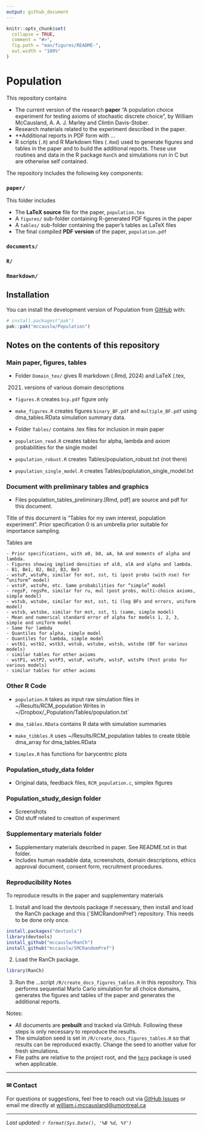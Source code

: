```yaml
---
output: github_document
---
```


<!-- README.md is generated from README.Rmd. Please edit that file -->

```r
knitr::opts_chunk$set(
  collapse = TRUE,
  comment = "#>",
  fig.path = "man/figures/README-",
  out.width = "100%"
)
```

# Population

<!-- badges: start -->
<!-- badges: end -->

This repository contains

- The current version of the research **paper** "A population choice experiment for testing axioms of stochastic discrete choice", by William McCausland, A. A. J.
Marley and Clintin Davis-Stober.
- Research materials related to the experiment described in the paper.
- **Additional reports in PDF form with ...
- R scripts (`.R`) and R Markdown files (`.Rmd`) used to generate figures and tables in the paper and to build the additional reports. These use routines and data in the R package `RanCh` and simulations run in C but are otherwise self contained.

The repository includes the following key components:

### `paper/`

This folder includes

- The **LaTeX source** file for the paper, `population.tex`
- A `figures/` sub-folder containing R-generated PDF figures in the paper
- A `tables/` sub-folder containing the paper's tables as LaTeX files
- The final compiled **PDF version** of the paper, `population.pdf`

### `documents/`

### `R/`

### `Rmarkdown/`

## Installation

You can install the development version of Population from [GitHub](https://github.com/) with:

``` r
# install.packages("pak")
pak::pak("mccauslw/Population")
```

## Notes on the contents of this repository

### Main paper, figures, tables

-   Folder `Domain_tex/` gives R markdown (.Rmd, 2024) and LaTeX (.tex,
    2021) versions of various domain descriptions

-   `figures.R` creates `bcp.pdf` figure only

-   `make_figures.R` creates figures `binary_BF.pdf` and
    `multiple_BF.pdf` using dma_tables.RData simulation summary data.

-   Folder `Tables/` contains .tex files for inclusion in main paper

-   `population_read.R` creates tables for alpha, lambda and axiom probabilities for the single model

-   `population_robust.R` creates Tables/population_robust.txt (not there)

-   `population_single_model.R` creates Tables/poplulation_single_model.txt

### Document with preliminary tables and graphics

-   Files population_tables_preliminary.[Rmd, pdf] are source and pdf
    for this document.

Title of this document is “Tables for my own interest, population experiment”.
Prior specification 0 is an umbrella prior suitable for importance sampling.

Tables are

    - Prior specifications, with a0, b0, aA, bA and moments of alpha and lambda.
    - Figures showing implied densities of al0, alA and alpha and lambda.
    - B1, Be1, B2, Be2, B3, Be3
    - wstuP, wstuPe, similar for mst, sst, ti (post probs (with nse) for “uniform” model)
    - wstsP, wstsPe, etc. Same probabilities for “simple” model
    - regsP, regsPe, similar for ru, mul (post probs, multi-choice axioms, simple model)
    - wstub, wstube, similar for mst, sst, ti (log BFs and errors, uniform model)
    - wstsb, wstsbe, similar for mst, sst, ti (same, simple model)
    - Mean and numerical standard error of alpha for models 1, 2, 3, simple and uniform model
    - Same for lambda
    - Quantiles for alpha, simple model
    - Quantiles for lambda, simple model
    - wstb1, wstb2, wstb3, wstub, wstube, wstsb, wstsbe (BF for various models)
    - similar tables for other axioms
    - wstP1, wstP2, wstP3, wstuP, wstuPe, wstsP, wstsPe (Post probs for various models)
    - similar tables for other axioms

### Other R Code

- `population.R` takes as input raw simulation files in \~/Results/RCM_population Writes
in \~/Dropbox/\_Population/Tables/population.txt`

- `dma_tables.RData` contains R data with simulation summaries

- `make_tibbles.R` uses \~/Results/RCM_population tables to create tibble dma_array for dma_tables.RData

- `Simplex.R` has functions for barycentric plots

### Population_study_data folder

- Original data, feedback files, `RCM_population.c`, simplex figures

### Population_study_design folder

- Screenshots
- Old stuff related to creation of experiment

### Supplementary materials folder

- Supplementary materials described in paper. See README.txt in that folder.
- Includes human readable data, screenshots, domain descriptions, ethics approval document, consent form, recruitment procedures.

### Reproducibility Notes

To reproduce results in the paper and supplementary materials

1. Install and load the devtools package if necessary, then install and load the RanCh package and this (`SMCRandomPref') repository. This needs to be done only once.
```R
install.packages("devtools")
library(devtools)
install_github("mccauslw/RanCh")
install_github("mccauslw/SMCRandomPref")
```
2. Load the RanCh package.
```R
library(RanCh)
```
3. Run the ...script `/R/create_docs_figures_tables.R` in this repository. This performs sequential Marlo Carlo simulation for all choice domains, generates the figures and tables of the paper and generates the additional reports.

Notes:

- All documents are **prebuilt** and tracked via GitHub. Following these steps is only necessary to reproduce the results.
- The simulation seed is set in `/R/create_docs_figures_tables.R` so that results can be reproduced exactly. Change the seed to another value for fresh simulations.
- File paths are relative to the project root, and the [`here`](https://CRAN.R-project.org/package=here) package is used when applicable.

---

### ✉ Contact

For questions or suggestions, feel free to reach out via [GitHub Issues](https://github.com/mccauslw/SMCRandomPref/issues) or email me directly at [william.j.mccausland@umontreal.ca](mailto:william.j.mccausland@umontreal.ca)

---

*Last updated: `r format(Sys.Date(), '%B %d, %Y')`*

